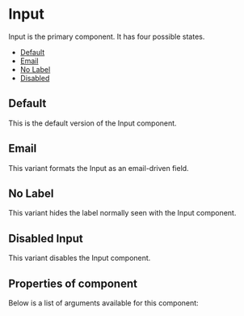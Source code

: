 
<Meta title="Cobalt UI Library/Basic Components/Input" component={Input} />

# Input

Input is the primary component. It has four possible states.

- [Default](#default)
- [Email](#email)
- [No Label](#no-label)
- [Disabled](#disabled)

<a id="default" />

## Default

This is the default version of the Input component.

<Canvas>
  <Story id="cobalt-ui-library-basic-components-input--default-story" />
</Canvas>

<a id="email" />

## Email

This variant formats the Input as an email-driven field.

<Canvas>
  <Story id="cobalt-ui-library-basic-components-input--email" />
</Canvas>

<a id="no-label" />

## No Label

This variant hides the label normally seen with the Input component.

<Canvas>
  <Story id="cobalt-ui-library-basic-components-input--no-label" />
</Canvas>

<a id="disabled" />

## Disabled Input

This variant disables the Input component.

<Canvas>
  <Story id="cobalt-ui-library-basic-components-input--disabled" />
</Canvas>

## Properties of component

Below is a list of arguments available for this component:

<ArgsTable of={Input} />
